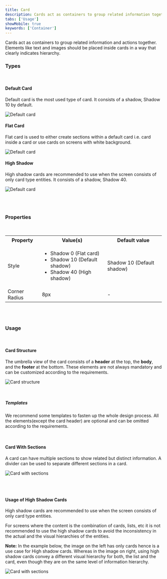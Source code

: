 ```yaml
---
title: Card
description: Cards act as containers to group related information together.
tabs: ['Usage']
showMobile: true
keywords: ['Container']
---
```


Cards act as containers to group related information and actions together. Elements like text and images should be placed inside cards in a way that clearly indicates hierarchy.

### Types

<br/>

#### Default Card
Default card is the most used type of card. It consists of a shadow, Shadow 10 by default.

![Default card](./images/mcard-1.png)

#### Flat Card
Flat card is used to either create sections within a default card i.e. card inside a card or use cards on screens with white background.

![Default card](./images/mcard-2.png)

#### High Shadow
High shadow cards are recommended to use when the screen consists of only card type entities. It consists of a shadow, Shadow 40. 

![Default card](./images/mcard-3.png)

<br/>
<br/>

### Properties

<br/>

<table style={{width: "100%"}}>
  <tbody>
    <tr>
      <th style={{width:"33%", textAlign: "left"}}>Property</th>
      <th style={{width:"33%", textAlign: "left"}}>Value(s)</th>
      <th style={{width:"33%", textAlign: "left"}}>Default value</th>
    </tr>
    <tr style={{verticalAlign: "top"}}>
      <td>Style</td>
      <td>
        <ul>
          <li>Shadow 0 (Flat card)</li>
          <li>Shadow 10 (Default shadow)</li>
          <li>Shadow 40 (High shadow)</li>
        </ul>
      </td>
      <td>Shadow 10 (Default shadow)</td>
    </tr>
    <tr style={{verticalAlign: "top"}}>
      <td>Corner Radius</td>
      <td>8px</td>
      <td>-</td>
    </tr>
  </tbody>
</table>

<br/>
<br/>

### Usage

<br/>

#### Card Structure

The umbrella view of the card consists of a **header** at the top, the **body**, and the **footer** at the bottom. 
These elements are not always mandatory and can be customized according to the requirements.

![Card structure](./images/mcard-4.png)

<br/>

##### Templates

We recommend some templates to fasten up the whole design process. 
All the elements(except the card header) are optional and can be omitted according to the requirements. 

<br/>

#### Card With Sections

A card can have multiple sections to show related but distinct information. 
A divider can be used to separate different sections in a card.

![Card with sections](./images/mcard-5.png)

<br/>
<br/>

#### Usage of High Shadow Cards

High shadow cards are recommended to use when the screen consists of only card type entities. 

For screens where the content is the combination of cards, lists, etc it is not recommended to use the high shadow cards to avoid the inconsistency in the actual and the visual hierarchies of the entities. 

**Note:** In the example below, the image on the left has only cards hence is a use case for High shadow cards. Whereas in the image on right, using high shadow cards convey a different visual hierarchy for both, the list and the card, even though they are on the same level of information hierarchy. 

![Card with sections](./images/mcard-6.png)

<br/>